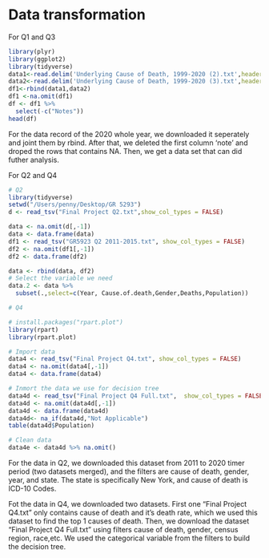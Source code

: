 # Data transformation
For Q1 and Q3
```r
library(plyr)
library(ggplot2)
library(tidyverse)
data1<-read.delim('Underlying Cause of Death, 1999-2020 (2).txt',header=T)
data2<-read.delim('Underlying Cause of Death, 1999-2020 (3).txt',header=T)
df1<-rbind(data1,data2)
df1 <-na.omit(df1)
df <- df1 %>%
  select(-c("Notes"))
head(df)
```
For the data record of the 2020 whole year, we downloaded it seperately and joint them by rbind. After that, we deleted the first column 'note' and droped the rows that contains NA. Then, we get a data set that can did futher analysis.


For Q2 and Q4
```r
# Q2
library(tidyverse)
setwd("/Users/penny/Desktop/GR 5293")
d <- read_tsv("Final Project Q2.txt",show_col_types = FALSE)

data <- na.omit(d[,-1])
data <- data.frame(data)
df1 <- read_tsv("GR5923 Q2 2011-2015.txt", show_col_types = FALSE)
df2 <- na.omit(df1[,-1])
df2 <- data.frame(df2)

data <- rbind(data, df2)
# Select the variable we need
data.2 <- data %>%
  subset(.,select=c(Year, Cause.of.death,Gender,Deaths,Population))

# Q4

# install.packages("rpart.plot")
library(rpart)
library(rpart.plot)

# Import data
data4 <- read_tsv("Final Project Q4.txt", show_col_types = FALSE)
data4 <- na.omit(data4[,-1])
data4 <- data.frame(data4)

# Inmort the data we use for decision tree
data4d <- read_tsv("Final Project Q4 Full.txt",  show_col_types = FALSE)
data4d <- na.omit(data4d[,-1])
data4d <- data.frame(data4d)
data4d<- na_if(data4d,"Not Applicable")
table(data4d$Population)

# Clean data
data4e <- data4d %>% na.omit()
```
For the data in Q2, we downloaded this dataset from 2011 to 2020 timer period (two datasets merged), and the filters are cause of death, gender, year, and state. The state is specifically New York, and cause of death is ICD-10 Codes.

Fot the data in Q4, we downloaded two datasets. First one "Final Project Q4.txt" only contains cause of death and it's death rate, which we used this dataset to find the top 1 causes of death. Then, we download the dataset "Final Project Q4 Full.txt" using filters cause of death, gender, census region, race,etc. We used the categorical variable from the filters to build the decision tree.